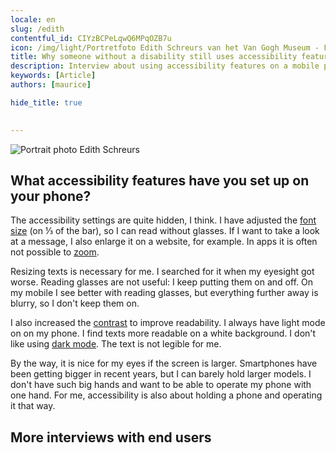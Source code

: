 ```yaml
---
locale: en
slug: /edith
contentful_id: CIYzBCPeLqwQ6MPqOZB7u
icon: /img/light/Portretfoto Edith Schreurs van het Van Gogh Museum - Foto Maurice Haak, Q42.jpg
title: Why someone without a disability still uses accessibility features
description: Interview about using accessibility features on a mobile phone with someone who hasn't got an impairment.
keywords: [Article]
authors: [maurice]

hide_title: true

	
---
```


<Hero
  title="Why someone without a disability still uses accessibility features"
  introText="Edith has been working at the Van Gogh Museum in Amsterdam for more than 15 years. As a web manager, she is involved in, among other things, the accessibility of the museum website. Edith will not be seen as a disabled person. But now that she is getting older, she does need reading glasses. However, she doesn't want to wear them all the time. So that's why she adjusted the text size on her mobile, an iPhone SE 2020. The letters are larger than normal."
/>

<Image src="/img/light/Portretfoto Edith Schreurs van het Van Gogh Museum - Foto Maurice Haak, Q42.jpg" alt="Portrait photo Edith Schreurs"/>

## What accessibility features have you set up on your phone?

The accessibility settings are quite hidden, I think. I have adjusted the [font size](/en/stats/font-size) (on ⅓ of the bar), so I can read without glasses. If I want to take a look at a message, I also enlarge it on a website, for example. In apps it is often not possible to [zoom](/en/stats/zoom).

Resizing texts is necessary for me. I searched for it when my eyesight got worse. Reading glasses are not useful: I keep putting them on and off. On my mobile I see better with reading glasses, but everything further away is blurry, so I don't keep them on.

I also increased the [contrast](/en/stats/colour-contrast) to improve readability. I always have light mode on on my phone. I find texts more readable on a white background. I don't like using [dark mode](/en/stats/dark-mode). The text is not legible for me.

By the way, it is nice for my eyes if the screen is larger. Smartphones have been getting bigger in recent years, but I can barely hold larger models. I don't have such big hands and want to be able to operate my phone with one hand. For me, accessibility is also about holding a phone and operating it that way.

## More interviews with end users

<TwoColumnBlock>
  <LeftColumn>
    <ColumnRow>
      <Quote
        quote="How many hours a day I use my phone? How many hours do you use your eyes?"
        name="Jesse"
        imageSrc="/img/light/Jesse.png"
        alt="Photo Jesse"
        linkLabel="Read the interview with Jesse"
        url="/en/articles/jesse"
      />
    </ColumnRow>
    <ColumnRow>
      <Quote
        quote="I’m not disabled, the world disables me."
        name="Darice"
        imageSrc="/img/light/Interview met dove eindgebruiken over inzetten van toegankelijkheid in mobiele apps.jpg"
        alt="Photo Darice"
        linkLabel="Read the interview with Darice"
        url="/en/articles/darice"
      />
    </ColumnRow>
    <ColumnRow>
      <Quote
        quote="My iPhone is my third eye."
        name="Jeroen"
        imageSrc="/img/light/Blinde app gebruiker Jeroen.jpg"
        alt="Jeroen - Asset"
        linkLabel="Read the interview with Jeroen"
        url="/en/articles/jeroen"
      />
    </ColumnRow>
  </LeftColumn>
  <RightColumn>
    <ColumnRow>
      <Quote
        quote="I try to reduce overstimulation on my mobile phone."
        name="Colinda"
        imageSrc="/img/light/colinda.jpg"
        alt="Colinda"
        linkLabel="Read the interview with Colinda"
        url="/en/articles/colinda"
      />
    </ColumnRow>
    <ColumnRow>
      <Quote
        quote="Accessibility features could also be aesthetically pleasing."
        name="Onno"
        imageSrc="/img/light/Interview met slechtziende gebruiker over mobiele applicaties op telefoons.jpg"
        alt="Photo Onno"
        linkLabel="Read the interview with Onno"
        url="/en/articles/onno"
      />
    </ColumnRow>
    <ColumnRow>
      <Quote
        quote="Resizing texts is a necessity for me. "
        name="Edith"
        imageSrc="/img/light/Edith-s.jpg"
        alt="Picture of Edith"
        linkLabel="Read the interview with Edith"
        url="/en/articles/edith"
      />
    </ColumnRow>
  </RightColumn>
</TwoColumnBlock>